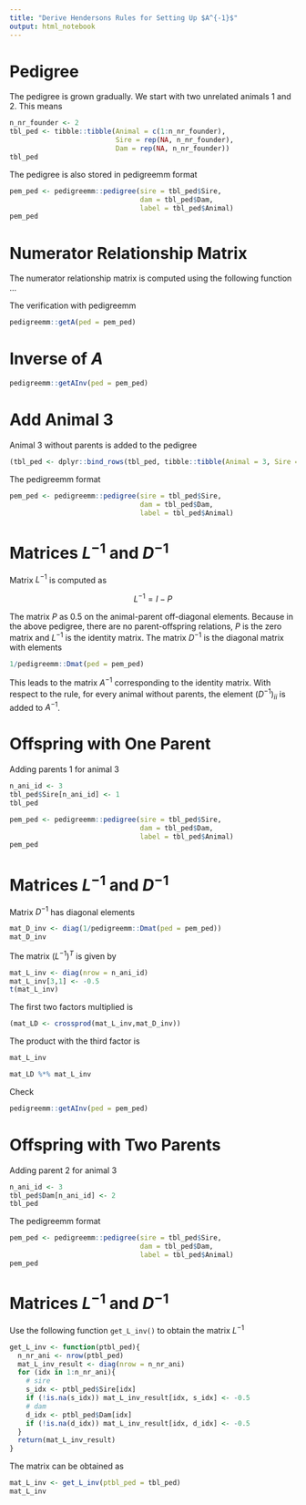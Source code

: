 ```yaml
---
title: "Derive Hendersons Rules for Setting Up $A^{-1}$"
output: html_notebook
---
```



# Pedigree
The pedigree is grown gradually. We start with two unrelated animals $1$ and $2$. This means

```r
n_nr_founder <- 2
tbl_ped <- tibble::tibble(Animal = c(1:n_nr_founder),
                          Sire = rep(NA, n_nr_founder),
                          Dam = rep(NA, n_nr_founder))
tbl_ped
```

The pedigree is also stored in pedigreemm format

```r
pem_ped <- pedigreemm::pedigree(sire = tbl_ped$Sire,
                                dam = tbl_ped$Dam,
                                label = tbl_ped$Animal)
pem_ped
```


# Numerator Relationship Matrix
The numerator relationship matrix is computed using the following function ...

The verification with pedigreemm

```r
pedigreemm::getA(ped = pem_ped)
```


# Inverse of $A$

```r
pedigreemm::getAInv(ped = pem_ped)
```


# Add Animal $3$
Animal $3$ without parents is added to the pedigree

```r
(tbl_ped <- dplyr::bind_rows(tbl_ped, tibble::tibble(Animal = 3, Sire = NA, Dam = NA)))
```

The pedigreemm format

```r
pem_ped <- pedigreemm::pedigree(sire = tbl_ped$Sire,
                                dam = tbl_ped$Dam,
                                label = tbl_ped$Animal)
```


# Matrices $L^{-1}$ and $D^{-1}$
Matrix $L^{-1}$ is computed as 

$$L^{-1} = I - P$$

The matrix $P$ as $0.5$ on the animal-parent off-diagonal elements. Because in the above pedigree, there are no parent-offspring relations, $P$ is the zero matrix and $L^{-1}$ is the identity matrix. The matrix $D^{-1}$ is the diagonal matrix with elements 

```r
1/pedigreemm::Dmat(ped = pem_ped)
```

This leads to the matrix $A^{-1}$ corresponding to the identity matrix. With respect to the rule, for every animal without parents, the element $(D^{-1})_{ii}$ is added to $A^{-1}$. 


# Offspring with One Parent
Adding parents $1$ for animal $3$

```r
n_ani_id <- 3
tbl_ped$Sire[n_ani_id] <- 1 
tbl_ped
```

```r
pem_ped <- pedigreemm::pedigree(sire = tbl_ped$Sire,
                                dam = tbl_ped$Dam,
                                label = tbl_ped$Animal)
pem_ped
```


# Matrices $L^{-1}$ and $D^{-1}$
Matrix $D^{-1}$ has diagonal elements 

```r
mat_D_inv <- diag(1/pedigreemm::Dmat(ped = pem_ped))
mat_D_inv
```

The matrix $(L^{-1})^T$ is given by

```r
mat_L_inv <- diag(nrow = n_ani_id)
mat_L_inv[3,1] <- -0.5
t(mat_L_inv)
```

The first two factors multiplied is

```r
(mat_LD <- crossprod(mat_L_inv,mat_D_inv))
```

The product with the third factor is 

```r
mat_L_inv
```


```r
mat_LD %*% mat_L_inv
```

Check

```r
pedigreemm::getAInv(ped = pem_ped)
```


# Offspring with Two Parents
Adding parent $2$ for animal $3$

```r
n_ani_id <- 3
tbl_ped$Dam[n_ani_id] <- 2
tbl_ped
```

The pedigreemm format

```r
pem_ped <- pedigreemm::pedigree(sire = tbl_ped$Sire,
                                dam = tbl_ped$Dam,
                                label = tbl_ped$Animal)
pem_ped
```



# Matrices $L^{-1}$ and $D^{-1}$
Use the following function `get_L_inv()` to obtain the matrix $L^{-1}$

```r
get_L_inv <- function(ptbl_ped){
  n_nr_ani <- nrow(ptbl_ped)
  mat_L_inv_result <- diag(nrow = n_nr_ani)
  for (idx in 1:n_nr_ani){
    # sire
    s_idx <- ptbl_ped$Sire[idx]
    if (!is.na(s_idx)) mat_L_inv_result[idx, s_idx] <- -0.5
    # dam
    d_idx <- ptbl_ped$Dam[idx]
    if (!is.na(d_idx)) mat_L_inv_result[idx, d_idx] <- -0.5
  }
  return(mat_L_inv_result)
}
```

The matrix can be obtained as 

```r
mat_L_inv <- get_L_inv(ptbl_ped = tbl_ped)
mat_L_inv
```



